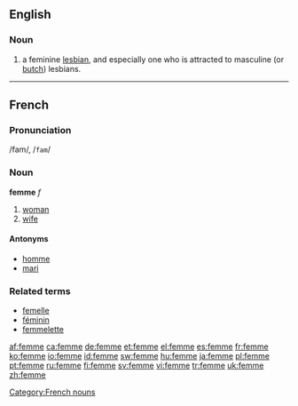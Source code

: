 ==English==

===Noun===
{{en-noun}}
# {{slang}} a feminine [[lesbian]], and especially one who is attracted to masculine (or [[butch]]) lesbians.

----

==French==
===Pronunciation===
/fam/, /<tt>fam</tt>/
===Noun===
'''femme''' ''f''

# [[woman]]
# [[wife]]

====Antonyms====
*[[homme]]
*[[mari]]

===Related terms===
*[[femelle]]
*[[féminin]]
*[[femmelette]]

[[Category:French nouns]]

[[af:femme]]
[[ca:femme]]
[[de:femme]]
[[et:femme]]
[[el:femme]]
[[es:femme]]
[[fr:femme]]
[[ko:femme]]
[[io:femme]]
[[id:femme]]
[[sw:femme]]
[[hu:femme]]
[[ja:femme]]
[[pl:femme]]
[[pt:femme]]
[[ru:femme]]
[[fi:femme]]
[[sv:femme]]
[[vi:femme]]
[[tr:femme]]
[[uk:femme]]
[[zh:femme]]